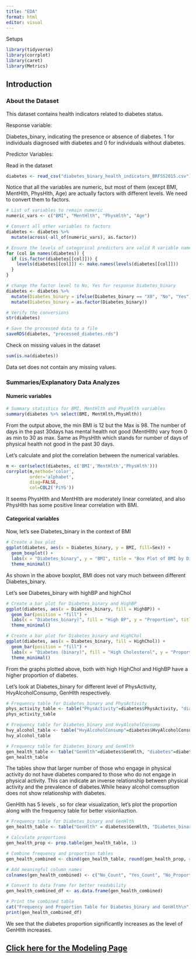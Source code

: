 ```yaml
---
title: "EDA"
format: html
editor: visual
---
```


Setups

```r
library(tidyverse)
library(corrplot)
library(caret)
library(Metrics)
```

## Introduction

### About the Dataset

This dataset contains health indicators related to diabetes status.

Response variable:

Diabetes_binary, indicating the presence or absence of diabetes. 1 for individuals diagnosed with diabetes and 0 for individuals without diabetes.

Predictor Variables:

Read in the dataset

```r
diabetes <- read_csv("diabetes_binary_health_indicators_BRFSS2015.csv")

```

Notice that all the variables are numeric, but most of them (except BMI, MentHlth, PhysHlth, Age) are actually factors with different levels. We need to convert them to factors.

```r
# List of variables to remain numeric
numeric_vars <- c("BMI", "MentHlth", "PhysHlth", "Age")

# Convert all other variables to factors
diabetes <- diabetes %>%
  mutate(across(-all_of(numeric_vars), as.factor))

# Ensure the levels of categorical predictors are valid R variable names
for (col in names(diabetes)) {
  if (is.factor(diabetes[[col]])) {
    levels(diabetes[[col]]) <- make.names(levels(diabetes[[col]]))
  }
}

# change the factor level to No, Yes for response Diabetes_binary
diabetes <- diabetes %>%
  mutate(Diabetes_binary = ifelse(Diabetes_binary == "X0", "No", "Yes")) %>%
  mutate(Diabetes_binary = as.factor(Diabetes_binary))

# Verify the conversions
str(diabetes)

# Save the processed data to a file
saveRDS(diabetes, "processed_diabetes.rds")
```

Check on missing values in the dataset

```r
sum(is.na(diabetes))
```

Data set does not contain any missing values.

### Summaries/Explanatory Data Analyzes

#### Numeric variables

```r
# Summary statistics for BMI, MentHlth and PhysHlth variables
summary(diabetes %>% select(BMI, MentHlth,PhysHlth))
```

From the output above, the min BMI is 12 but the Max is 98. The number of days in the past 30days has mental health not good (MentHlth) vary from 0 as min to 30 as max. Same as PhysHlth which stands for number of days of physical health not good in the past 30 days.

Let's calculate and plot the correlation between the numerical variables.

```r
m <- cor(select(diabetes, c('BMI','MentHlth','PhysHlth')))
corrplot(m,method='color',
         order='alphabet',
         diag=FALSE,
         col=COL2('PiYG'))
```

It seems PhysHlth and MentHlth are moderately linear correlated, and also PhysHlth has some positive linear correlation with BMI.

#### Categorical variables

Now, let's see Diabetes_binary in the context of BMI

```r
# Create a box plot
ggplot(diabetes, aes(x = Diabetes_binary, y = BMI, fill=Sex)) +
  geom_boxplot() +
  labs(x = "Diabetes_binary", y = "BMI", title = "Box Plot of BMI by Diabetes Status") +
  theme_minimal()
```

As shown in the above boxplot, BMI does not vary much between different Diabetes_binary.

Let's see Diabetes_binary with highBP and highChol

```r
# Create a bar plot for Diabetes_binary and HighBP
ggplot(diabetes, aes(x = Diabetes_binary, fill = HighBP)) +
  geom_bar(position = "fill") +
  labs(x = "Diabetes_binary)", fill = "High BP", y = "Proportion", title = "Proportion of High BP by Diabetes Status") +
  theme_minimal()

# Create a bar plot for Diabetes_binary and HighChol
ggplot(diabetes, aes(x = Diabetes_binary, fill = HighChol)) +
  geom_bar(position = "fill") +
  labs(x = "Diabetes (binary)", fill = "High Cholesterol", y = "Proportion", title = "Proportion of High Cholesterol by Diabetes Status") +
  theme_minimal()
```

From the graphs plotted above, both with high HighChol and HighBP have a higher proportion of diabetes.

Let's look at Diabetes_binary for different level of PhysActivity, HvyAlcoholConsump, GenHlth respectively.

```r
# Frequency table for Diabetes_binary and PhysActivity
phys_activity_table <- table("PhysActivity"=diabetes$PhysActivity, "diabetes"=diabetes$Diabetes_binary)
phys_activity_table

# Frequency table for Diabetes_binary and HvyAlcoholConsump
hvy_alcohol_table <- table("HvyAlcoholConsump"=diabetes$HvyAlcoholConsump, "diabetes"=diabetes$Diabetes_binary)
hvy_alcohol_table

# Frequency table for Diabetes_binary and GenHlth
gen_health_table <- table("GenHlth"=diabetes$GenHlth, "diabetes"=diabetes$Diabetes_binary)
gen_health_table

```

The tables show that larger number of those who engage in physical activity do not have diabetes compared to those who do not engage in physical activity. This can indicate an inverse relationship between physical activity and the prevalence of diabetes.While heavy alcohol comsuption does not show relationship with diabetes.

GenHlth has 5 levels , so for clear visualization, let's plot the proportion along with the frequency table for better visionliaztion.

```r
# Frequency table for Diabetes_binary and GenHlth
gen_health_table <- table("GenHlth" = diabetes$GenHlth, "Diabetes_binary" = diabetes$Diabetes_binary)

# Calculate proportions
gen_health_prop <- prop.table(gen_health_table, 1)

# Combine frequency and proportion tables
gen_health_combined <- cbind(gen_health_table, round(gen_health_prop, 4))

# Add meaningful column names
colnames(gen_health_combined) <- c("No_Count", "Yes_Count", "No_Proportion", "Yes_Proportion")

# Convert to data frame for better readability
gen_health_combined_df <- as.data.frame(gen_health_combined)

# Print the combined table
cat("Frequency and Proportion Table for Diabetes_binary and GenHlth\n")
print(gen_health_combined_df)
```

We see that the diabetes proportion significantly increases as the level of GenHlth increases.




## [Click here for the Modeling Page](Modeling.html)
